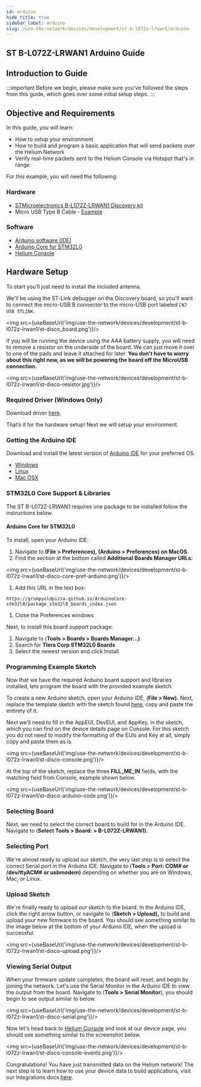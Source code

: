 ```yaml
---
id: arduino 
hide_title: true
sidebar_label: Arduino
slug: /use-the-network/devices/development/st-b-l072z-lrwan1/arduino
---
```


## ST B-L072Z-LRWAN1 Arduino Guide



## Introduction to Guide

:::important
Before we begin, please make sure you've followed the steps from this guide, which goes over some initial setup steps.
:::

## Objective and Requirements

In this guide, you will learn:

* How to setup your environment 
* How to build and program a basic application that will send packets over the Helium Network
* Verify real-time packets sent to the Helium Console via Hotspot that's in range

For this example, you will need the following:

### Hardware

* [STMicroelectronics B-L072Z-LRWAN1 Discovery kit](https://www.st.com/en/evaluation-tools/b-l072z-lrwan1.html)
* Micro USB Type B Cable - [Example](https://www.amazon.com/AmazonBasics-Male-Micro-Cable-Black/dp/B0719H12WD/ref=sr_1_2_sspa?)

### Software

* [Arduino software \(IDE\)](https://www.arduino.cc/en/Main/Software) 
* [Arduino Core for STM32L0](https://github.com/GrumpyOldPizza/ArduinoCore-stm32l0)
* [Helium Console](https://console.helium.com/) 

## Hardware Setup

To start you’ll just need to install the included antenna.

We'll be using the ST-Link debugger on the Discovery board, so you'll want to connect the micro-USB B connector to the micro-USB port labeled `CN7 USB STLINK`.

<img src={useBaseUrl('img/use-the-network/devices/development/st-b-l072z-lrwan1/st-disco_board.png')}/>

If you will be running the device using the AAA battery supply, you will need to remove a resistor on the underside of the board. We can just move it over to one of the pads and leave it attached for later. **You don't have to worry about this right now, as we will be powering the board off the MicroUSB connection.**

<img src={useBaseUrl('img/use-the-network/devices/development/st-b-l072z-lrwan1/st-disco-resistor.jpg')}/>

### Required Driver \(Windows Only\) <a id="required-driver-windows-only"></a>

Download driver [here](https://www.st.com/en/development-tools/stsw-link009.html).

That’s it for the hardware setup! Next we will setup your environment.

### Getting the Arduino IDE

Download and install the latest version of [Arduino IDE](https://www.arduino.cc/en/Main/Software) for your preferred OS.

* [Windows](https://www.arduino.cc/en/Guide/Windows)
* [Linux](https://www.arduino.cc/en/Guide/linux)
* [Mac OSX](https://www.arduino.cc/en/Guide/MacOSX)

### STM32L0 Core Support & Libraries

The ST B-L072Z-LRWAN1 requires one package to be installed follow the instructions below.

#### Arduino Core for STM32L0

To install, open your Arduino IDE:

1. Navigate to **\(File &gt; Preferences\), \(Arduino &gt; Preferences\) on MacOS.**
2. Find the section at the bottom called **Additional Boards Manager URLs:**

<img src={useBaseUrl('img/use-the-network/devices/development/st-b-l072z-lrwan1/st-disco-core-pref-arduino.png')}/>

1. Add this URL in the text box:

```text
https://grumpyoldpizza.github.io/ArduinoCore-stm32l0/package_stm32l0_boards_index.json
```

1. Close the Preferences windows

Next, to install this board support package:

1. Navigate to \(**Tools &gt; Boards &gt; Boards Manager...\)**
2. Search for  **Tlera Corp STM32L0 Boards**
3. Select the newest version and click Install

### Programming **Example Sketch** <a id="programming-example-sketch"></a>

Now that we have the required Arduino board support and libraries installed, lets program the board with the provided example sketch.

To create a new Arduino sketch, open your Arduino IDE, \(**File &gt; New\).** Next, replace the template sketch with the sketch found [here](https://raw.githubusercontent.com/helium/longfi-arduino/master/ST-B-L072Z-LRWAN1/longfi-us915/longfi-us915.ino), copy and paste the entirety of it.

Next we'll need to fill in the AppEUI, DevEUI, and AppKey, in the sketch, which you can find on the device details page on Console.  For this sketch you do not need to modify the formatting of the EUIs and Key at all, simply copy and paste them as is. 

<img src={useBaseUrl('img/use-the-network/devices/development/st-b-l072z-lrwan1/st-disco-console.png')}/>

At the top of the sketch, replace the three **FILL\_ME\_IN** fields, with the matching field from Console, example shown below.

<img src={useBaseUrl('img/use-the-network/devices/development/st-b-l072z-lrwan1/st-disco-arduino-code.png')}/>

### Selecting Board

Next, we need to select the correct board to build for in the Arduino IDE. Navigate to \(**Select Tools &gt; Board: &gt; B-L072Z-LRWAN1\).**

### Selecting Port

We're almost ready to upload our sketch, the very last step is to select the correct Serial port in the Arduino IDE. Navigate to \(**Tools &gt; Port: COM\# or /dev/ttyACM\#** **or usbmodem\)** depending on whether you are on Windows, Mac, or Linux. 

### Upload Sketch

We're finally ready to upload our sketch to the board. In the Arduino IDE, click the right arrow button, or navigate to \(**Sketch &gt; Upload\),** to build and upload your new firmware to the board. You should see something similar to the image below at the bottom of your Arduino IDE, when the upload is successful.

<img src={useBaseUrl('img/use-the-network/devices/development/st-b-l072z-lrwan1/st-disco-upload.png')}/>

### Viewing Serial Output

When your firmware update completes, the board will reset, and begin by joining the network. Let's use the Serial Monitor in the Arduino IDE to view the output from the board.  Navigate to \(**Tools &gt; Serial Monitor**\), you should begin to see output similar to below.

<img src={useBaseUrl('img/use-the-network/devices/development/st-b-l072z-lrwan1/st-disco-serial.png')}/>

Now let's head back to [Helium Console](https://console.helium.com) and look at our device page, you should see something similar to the screenshot below.

<img src={useBaseUrl('img/use-the-network/devices/development/st-b-l072z-lrwan1/st-disco-console-events.png')}/>

Congratulations! You have just transmitted data on the Helium network! The next step is to learn how to use your device data to build applications, visit our Integrations docs [here](../../console/integrations/).